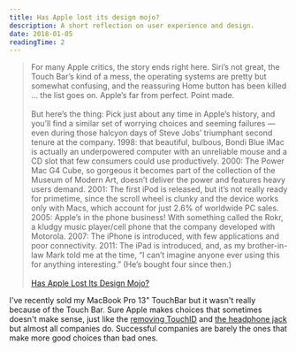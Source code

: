 ```yaml
---
title: Has Apple lost its design mojo?
description: A short reflection on user experience and design.
date: 2018-01-05
readingTime: 2
---
```


>For many Apple critics, the story ends right here. Siri’s not great, the Touch Bar’s kind of a mess, the operating systems are pretty but somewhat confusing, and the reassuring Home button has been killed … the list goes on. Apple’s far from perfect. Point made.<br /><br />But here’s the thing: Pick just about any time in Apple’s history, and you’ll find a similar set of worrying choices and seeming failures — even during those halcyon days of Steve Jobs’ triumphant second tenure at the company. 1998: that beautiful, bulbous, Bondi Blue iMac is actually an underpowered computer with an unreliable mouse and a CD slot that few consumers could use productively. 2000: The Power Mac G4 Cube, so gorgeous it becomes part of the collection of the Museum of Modern Art, doesn’t deliver the power and features heavy users demand. 2001: The first iPod is released, but it’s not really ready for primetime, since the scroll wheel is clunky and the device works only with Macs, which account for just 2.6% of worldwide PC sales. 2005: Apple’s in the phone business! With something called the Rokr, a kludgy music player/cell phone that the company developed with Motorola. 2007: The iPhone is introduced, with few applications and poor connectivity. 2011: The iPad is introduced, and, as my brother-in-law Mark told me at the time, “I can’t imagine anyone ever using this for anything interesting.” (He’s bought four since then.)<br /><br />
[Has Apple Lost Its Design Mojo?](http://fortune.com/2017/12/22/apple-products-design/)

I've recently sold my MacBook Pro 13" TouchBar but it wasn't really because of the Touch Bar. Sure Apple makes choices that sometimes doesn't make sense, just like the [removing TouchID](/appledesign/) and [the headphone jack](/apple/) but almost all companies do. Successful companies are barely the ones that make more good choices than bad ones.